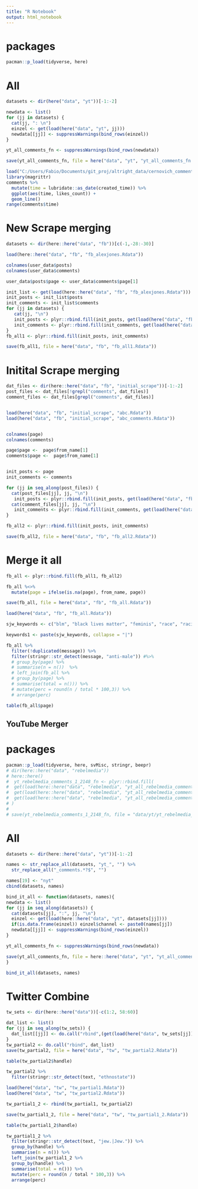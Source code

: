 ```yaml
---
title: "R Notebook"
output: html_notebook
---
```

# packages

```r
pacman::p_load(tidyverse, here)
```


# All

```r
datasets <- dir(here("data", "yt"))[-1:-2]

newdata <- list()
for (jj in datasets) {
  cat(jj, ": \n")
  einzel <- get(load(here("data", "yt", jj)))
  newdata[[jj]] <- suppressWarnings(bind_rows(einzel))
}

yt_all_comments_fn <- suppressWarnings(bind_rows(newdata))

save(yt_all_comments_fn, file = here("data", "yt", "yt_all_comments_fn.Rdata"))
```

```r
load("C:/Users/Fabio/Documents/git_proj/altright_data/cernovich_comments.Rdata")
library(magrittr)
comments %>% 
  mutate(time = lubridate::as_date(created_time)) %>% 
  ggplot(aes(time, likes_count)) +
  geom_line()
range(comments$time)


```

# New Scrape merging

```r
datasets <- dir(here::here("data", "fb"))[c(-1,-28:-30)]

load(here::here("data", "fb", "fb_alexjones.Rdata"))

colnames(user_data$posts)
colnames(user_data$comments)

user_data$posts$page <- user_data$comments$page[1]

init_list <- get(load(here::here("data", "fb", "fb_alexjones.Rdata")))
init_posts <- init_list$posts
init_comments <- init_list$comments
for (jj in datasets) {
   cat(jj, "\n")
   init_posts <- plyr::rbind.fill(init_posts, get(load(here("data", "fb", jj)))$posts)
   init_comments <- plyr::rbind.fill(init_comments, get(load(here("data", "fb", jj)))$comments)
}
fb_all1 <- plyr::rbind.fill(init_posts, init_comments)

save(fb_all1, file = here("data", "fb", "fb_all1.Rdata"))

```

# Initital Scrape merging

```r
dat_files <- dir(here::here("data", "fb", "initial_scrape"))[-1:-2]
post_files <- dat_files[!grepl("comments", dat_files)]
comment_files <- dat_files[grepl("comments", dat_files)]


load(here("data", "fb", "initial_scrape", "abc.Rdata"))
load(here("data", "fb", "initial_scrape", "abc_comments.Rdata"))


colnames(page)
colnames(comments)

page$page <-  page$from_name[1]
comments$page <-  page$from_name[1]


init_posts <- page
init_comments <- comments

for (jj in seq_along(post_files)) {
  cat(post_files[jj], jj, "\n")
   init_posts <- plyr::rbind.fill(init_posts, get(load(here("data", "fb", "initial_scrape", post_files[jj]))))
  cat(comment_files[jj], jj, "\n")
   init_comments <- plyr::rbind.fill(init_comments, get(load(here("data", "fb", "initial_scrape", comment_files[jj]))))
}

fb_all2 <- plyr::rbind.fill(init_posts, init_comments)

save(fb_all2, file = here("data", "fb", "fb_all2.Rdata"))

```
# Merge it all

```r
fb_all <- plyr::rbind.fill(fb_all1, fb_all2)

fb_all %<>% 
  mutate(page = ifelse(is.na(page), from_name, page))

save(fb_all, file = here("data", "fb", "fb_all.Rdata"))
```

```r
load(here("data", "fb", "fb_all.Rdata"))

sjw_keywords <- c("blm", "black lives matter", "feminis", "race", "racis", "sexis", "postmodern", "marx", "antifa", "pc", "political correctness", "regressive", "safe space", "social justice", "warrior", "snowflake", "identity politics", "classical liberal", "white knight", "mra", "cultural, marxism", "white, genocide", "sjw", "cuck", "dindu", "dindu, nuffin", "george, soros", "soros", "We, must, secure, the, existence, of, our, people, and, a, future, for, white, children", "\\(\\(\\(.*?\\)\\)\\)", "anti, white", "beta", "cuckservative", "cultural, enrichment", "hatefact", "lügenpresse", "mainstream, media", "mass, immigration", "postmodernism", "race, realism", "red, pill", "remove, kebab", "kebab", "cockroach", "safe, space", "shekel", "shoah", "oh, vey", "soy, boy", "snowflake", "white, guilt", "triggered", "virtue, signal", "white, guilt", "feminazi", "professional, victim", "mangina", "third, wave, feminism", "joo", "white, nation", "kek", "deus vult", "ethnostate")

keywords1 <- paste(sjw_keywords, collapse = "|")

fb_all %>% 
  filter(!duplicated(message)) %>% 
  filter(stringr::str_detect(message, "anti-male")) #%>% 
  # group_by(page) %>% 
  # summarise(n = n())  %>%
  # left_join(fb_all %>% 
  # group_by(page) %>% 
  # summarise(total = n())) %>% 
  # mutate(perc = round(n / total * 100,3)) %>% 
  # arrange(perc)

table(fb_all$page)
```


## YouTube Merger
# packages

```r
pacman::p_load(tidyverse, here, svMisc, stringr, beepr)
# dir(here::here("data", "rebelmedia"))
# here::here()
#  yt_rebelmedia_comments_1_2148_fn <- plyr::rbind.fill(
#  get(load(here::here("data", "rebelmedia", "yt_all_rebelmedia_comments_1_767.Rdata"))),
#  get(load(here::here("data", "rebelmedia", "yt_all_rebelmedia_comments_768_1417_fn.Rdata"))),
#  get(load(here::here("data", "rebelmedia", "yt_all_rebelmedia_comments_1418_2148_fn.Rdata")))
# )
#  
# save(yt_rebelmedia_comments_1_2148_fn, file = "data/yt/yt_rebelmedia_comments_1_2148_fn.Rdata")
```


# All

```r
datasets <- dir(here::here("data", "yt"))[-1:-2]

names <- str_replace_all(datasets, "yt_", "") %>%
  str_replace_all("_comments.*?$", "")

names[19] <- "nyt"
cbind(datasets, names)

bind_it_all <- function(datasets, names){ 
newdata <- list()
for (jj in seq_along(datasets)) {
  cat(datasets[jj], ":", jj, "\n")
  einzel <- get(load(here::here("data", "yt", datasets[jj])))
  if(is.data.frame(einzel)) einzel$channel <- paste0(names[jj])
  newdata[[jj]] <- suppressWarnings(bind_rows(einzel))
}

yt_all_comments_fn <- suppressWarnings(bind_rows(newdata))

save(yt_all_comments_fn, file = here::here("data", "yt", "yt_all_comments_fn.Rdata"))
}

bind_it_all(datasets, names)

```

# Twitter Combine

```r
tw_sets <- dir(here::here("data"))[-c(1:2, 58:60)]

dat_list <- list()
for (jj in seq_along(tw_sets)) {
  dat_list[[jj]] <- do.call("rbind",(get(load(here("data", tw_sets[jj])))))
}
tw_partial2 <- do.call("rbind", dat_list)
save(tw_partial2, file = here("data", "tw", "tw_partial2.Rdata"))

table(tw_partial2$handle)

tw_partial2 %>% 
  filter(stringr::str_detect(text, "ethnostate"))
```

```r
load(here("data", "tw", "tw_partial1.Rdata"))
load(here("data", "tw", "tw_partial2.Rdata"))

tw_partial1_2 <- rbind(tw_partial1, tw_partial2)

save(tw_partial1_2, file = here("data", "tw", "tw_partial1_2.Rdata"))

table(tw_partial1_2$handle)

tw_partial1_2 %>% 
  filter(stringr::str_detect(text, "jew.|Jew.")) %>% 
  group_by(handle) %>% 
  summarise(n = n()) %>% 
  left_join(tw_partial1_2 %>% 
  group_by(handle) %>% 
  summarise(total = n())) %>% 
  mutate(perc = round(n / total * 100,3)) %>% 
  arrange(perc)


```

